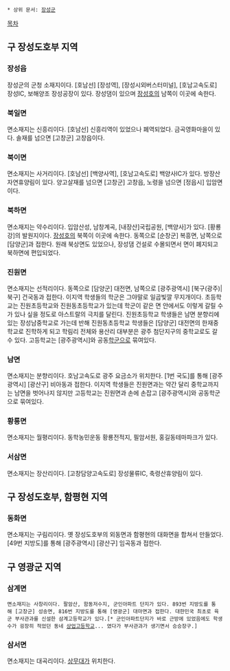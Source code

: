  * 상위 문서: [[장성군]]

[[목차]]
== 구 장성도호부 지역 ==
=== 장성읍 ===
장성군의 군청 소재지이다. [호남선] [장성역], [장성시외버스터미널], [호남고속도로] 장성IC, 보해양조 장성공장이 있다. 장성댐이 있으며 [[장성호]]의 남쪽이 이곳에 속한다.

=== 북일면 ===
면소재지는 신흥리이다. [호남선] 신흥리역이 있었으나 폐역되었다. 금곡영화마을이 있다. 솔재를 넘으면 [고창군] 고창읍이다.

=== 북이면 ===
면소재지는 사거리이다. [호남선] [백양사역], [호남고속도로] 백양사IC가 있다. 방장산 자연휴양림이 있다. 양고살재를 넘으면 [고창군] 고창읍, 노령을 넘으면 [정읍시] 입암면이다.

=== 북하면 ===
면소재지는 약수리이다. 입암산성, 남창계곡, [내장산]국립공원, [백양사]가 있다. [황룡강]의 발원지이다. [[장성호]]의 북쪽이 이곳에 속한다. 동쪽으로 [순창군] 복흥면, 남쪽으로 [담양군]과 접한다. 원래 북상면도 있었으나, 장성댐 건설로 수몰되면서 면이 폐지되고 북하면에 편입되었다.

=== 진원면 ===
면소재지는 선적리이다. 동쪽으로 [담양군] 대전면, 남쪽으로 [광주광역시] [북구(광주)|북구] 건국동과 접한다. 이지역 학생들의 학군은 그야말로 일곱빛깔 무지개이다. 초등학교는 진원초등학교와 진원동초등학교가 있는데 학군이 같은 면 안에서도 이렇게 갈릴 수가 있나 싶을 정도로 아스트랄의 극치를 달린다. 진원초등학교 학생들은 남면 분향리에 있는 장성남중학교로 가는데 반해 진원동초등학교 학생들은 [담양군] 대전면의 한재중학교로 진학하게 되고 학림리 전체와 용산리 대부분은 광주 첨단지구의 중학교로도 갈 수 있다. 고등학교는 [광주광역시]와 공동[[학군]]으로 묶여있다. 

=== 남면 ===
면소재지는 분향리이다. 호남고속도로 광주 요금소가 위치한다. [1번 국도]를 통해 [광주광역시] [광산구] 비아동과 접한다. 이지역 학생들은 진원면과는 약간 달리 중학교까지는 남면을 벗어나지 않지만 고등학교는 진원면과 손에 손잡고 [광주광역시]와 공동학군으로 묶여있다.

=== 황룡면 ===
면소재지는 월평리이다. 동학농민운동 황룡전적지, 필암서원, 홍길동테마파크가 있다.

=== 서삼면 ===
면소재지는 장산리이다. [고창담양고속도로] 장성물류IC, 축령산휴양림이 있다.

== 구 장성도호부, 함평현 지역 ==
=== 동화면 ===
면소재지는 구림리이다. 옛 장성도호부의 외동면과 함평현의 대화면을 합쳐서 만들었다.[49번 지방도]를 통해 [광주광역시] [광산구] 임곡동과 접한다.

== 구 영광군 지역 ==
=== 삼계면 ===
 면소재지는 사창리이다. 팔암산, 함동저수지, 군인아파트 단지가 있다. 893번 지방도를 통해 [고창군] 성송면, 816번 지방도를 통해 [영광군] 대마면과 접한다. 대한민국 최초로 육군 부사관과를 신설한 삼계고등학교가 있다.[* 군인아파트단지가 바로 근방에 있었음에도 학생수가 굉장히 적었던 동네 [[상업고등학교]]... 였다가 부사관과가 생기면서 승승장구.]

=== 삼서면 ===
면소재지는 대곡리이다. [[상무대]]가 위치한다.
